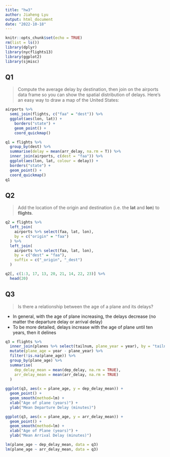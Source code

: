 ---
title: "hw3"
author: Jiaheng Lyu
output: html_document
date: "2022-10-18"
---

```{r setup, include=FALSE}
knitr::opts_chunk$set(echo = TRUE)
rm(list = ls())
library(dplyr)
library(nycflights13)
library(ggplot2)
library(sjmisc)
```


## Q1 

> Compute the average delay by destination, then join on the airports data frame so you can show the spatial distribution of delays. Here’s an easy way to draw a map of the United States:

```{r}
airports %>%
  semi_join(flights, c("faa" = "dest")) %>%
  ggplot(aes(lon, lat)) +
    borders("state") +
    geom_point() +
    coord_quickmap()
```

```{r}
q1 = flights %>%
  group_by(dest) %>%
  summarise(delay = mean(arr_delay, na.rm = T)) %>%
  inner_join(airports, c(dest = "faa")) %>%
  ggplot(aes(lon, lat, colour = delay)) +
  borders("state") +
  geom_point() +
  coord_quickmap()
q1
```




## Q2

> Add the location of the origin and destination (i.e. the **lat** and **lon**) to **flights**.

```{r}
q2 = flights %>%
  left_join(
    airports %>% select(faa, lat, lon),
    by = c("origin" = "faa")
  ) %>%
  left_join(
    airports %>% select(faa, lat, lon),
    by = c("dest" = "faa"),
    suffix = c("_origin", "_dest")
  )

q2[, c(1:3, 17, 13, 20, 21, 14, 22, 23)] %>%
  head(20)
```



## Q3

> Is there a relationship between the age of a plane and its delays?

+ In general, with the age of plane increasing, the delays decrease (no matter the departure delay or arrival delay) \
+ To be more detailed, delays increase with the age of plane until ten years, then it delines

```{r}
q3 = flights %>%
  inner_join(planes %>% select(tailnum, plane_year = year), by = "tailnum") %>%
  mutate(plane_age = year - plane_year) %>%
  filter(!is.na(plane_age)) %>%
  group_by(plane_age) %>%
  summarise(
    dep_delay_mean = mean(dep_delay, na.rm = TRUE),
    arr_delay_mean = mean(arr_delay, na.rm = TRUE)
  )
  
ggplot(q3, aes(x = plane_age, y = dep_delay_mean)) +
  geom_point() +
  geom_smooth(method=lm) +
  xlab("Age of plane (years)") +
  ylab("Mean Departure Delay (minutes)")

ggplot(q3, aes(x = plane_age, y = arr_delay_mean)) +
  geom_point() +
  geom_smooth(method=lm) +
  xlab("Age of Plane (years)") +
  ylab("Mean Arrival Delay (minutes)")

lm(plane_age ~ dep_delay_mean, data = q3)
lm(plane_age ~ arr_delay_mean, data = q3)
```



